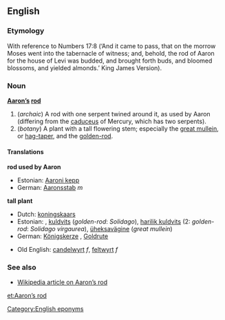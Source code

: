 {{wikisource1911Enc|Aaron's Rod}}
==English==

===Etymology===
With reference to Numbers 17:8 (‘And it came to pass, that on the morrow Moses went into the tabernacle of witness; and, behold, the rod of Aaron for the house of Levi was budded, and brought forth buds, and bloomed blossoms, and yielded almonds.’  King James Version).

===Noun===
'''[[Aaron]][['s|’s]] [[rod]]'''

#(''archaic'') A rod with one serpent twined around it, as used by Aaron (differing from the [[caduceus]] of Mercury, which has two serpents).
#(''botany'') A plant with a tall flowering stem; especially the [[great mullein]], or [[hag-taper]], and the [[golden-rod]].

====Translations====
'''rod used by Aaron'''
{{top}}
*Estonian: [[Aaroni kepp]]
*German: [[Aaronsstab]] ''m''
{{mid}}
{{bottom}}

'''tall plant'''
{{top}}
*Dutch: [[koningskaars]] {{f}}
*Estonian: , [[kuldvits]] (''golden-rod'': ''Solidago''), [[harilik kuldvits]] (2: ''golden-rod'': ''Solidago virgaurea''), [[üheksavägine]] (''great mullein'') 
*German: [[Königskerze]] {{f}}, [[Goldrute]] {{f}}
{{mid}}
*Old English: [[candelwyrt]] ''f'', [[feltwyrt]] ''f''
{{bottom}}

===See also===
*[[w:en:Aaron's_rod|Wikipedia article on Aaron’s rod]]

[[Category:English eponyms]]

[[et:Aaron’s rod]]
